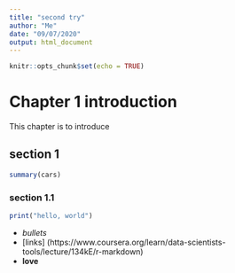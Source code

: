 ```yaml
---
title: "second try"
author: "Me"
date: "09/07/2020"
output: html_document
---
```


```r
knitr::opts_chunk$set(echo = TRUE)
```

# Chapter 1 introduction
This chapter is to introduce

## section 1
```r
summary(cars)
```

### section 1.1
```r
print("hello, world")
```
- *bullets*  
- [links] (https://www.coursera.org/learn/data-scientists-tools/lecture/134kE/r-markdown)  
- **love**  

